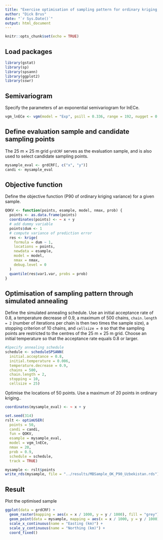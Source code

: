 ```yaml
---
title: "Exercise optimisation of sampling pattern for ordinary kriging, using the P90 of the ordinary kriging variance as a minimisation criterion"
author: "Dick Brus"
date: "`r Sys.Date()`"
output: html_document
---
```


```r
knitr::opts_chunk$set(echo = TRUE)
```

## Load packages

```r
library(gstat)
library(sp)
library(spsann)
library(ggplot2)
library(sswr)
```


## Semivariogram

Specify the parameters of an exponential semivariogram for lnECe.

```r
vgm_lnECe <- vgm(model = "Exp", psill = 0.336, range = 192, nugget = 0.116)
```

## Define evaluation sample and candidate sampling points 

The 25 m $\times$ 25 m grid `grdCRF` serves as the evaluation sample, and is also used to select candidate sampling points.

```r
mysample_eval <- grdCRF[, c("x", "y")]
candi <- mysample_eval
```

## Objective function

Define the objective function (P90 of ordinary kriging variance) for a given sample.

```r
QOKV <- function(points, esample, model, nmax, prob) {
  points <- as.data.frame(points)
  coordinates(points) <- ~ x + y
  # add dummy variable
  points$dum <- 1
  # compute variance of prediction error
  res <- krige(
    formula = dum ~ 1,
    locations = points,
    newdata = esample,
    model = model,
    nmax = nmax,
    debug.level = 0
  )
  quantile(res$var1.var, probs = prob)
}
```

## Optimisation of sampling pattern through simulated annealing

Define the simulated annealing schedule. Use an initial acceptance rate of 0.8, a temperature decrease of 0.9, a maximum of 500 chains, `chain.length = 2` (number of iterations per chain is then two times the sample size), a stopping criterion of 10 chains, and `cellsize = 0` so that the sampling points are restricted to the centres of the 25 m $\times$ 25 m grid. Choose an initial temperature so that the acceptance rate equals 0.8 or larger. 

```r
#Specify annealing schedule
schedule <- scheduleSPSANN(
  initial.acceptance = 0.8,
  initial.temperature = 0.006,
  temperature.decrease = 0.9,
  chains = 500,
  chain.length = 2,
  stopping = 10,
  cellsize = 25)
```


Optimise the locations of 50 points. Use a maximum of 20 points in ordinary kriging.. 

```r
coordinates(mysample_eval) <- ~ x + y

set.seed(314)
rslt <- optimUSER(
  points = 50,
  candi = candi,
  fun = QOKV,
  esample = mysample_eval,
  model = vgm_lnECe,
  nmax = 20,
  prob = 0.9,
  schedule = schedule,
  track = TRUE)

mysample <- rslt$points
write_rds(mysample, file = "../results/MBSample_OK_P90_Uzbekistan.rds")
```

## Result

Plot the optimised sample

```r
ggplot(data = grdCRF) +
  geom_raster(mapping = aes(x = x / 1000, y = y / 1000), fill = "grey") +
  geom_point(data = mysample, mapping = aes(x = x / 1000, y = y / 1000), shape = 2, size = 2) +
  scale_x_continuous(name = "Easting (km)") +
  scale_y_continuous(name = "Northing (km)") +
  coord_fixed()
```

